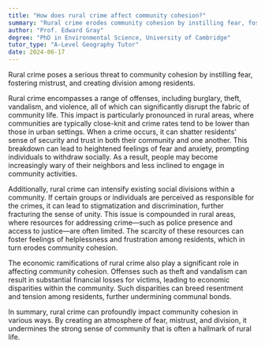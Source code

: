 ```yaml
---
title: "How does rural crime affect community cohesion?"
summary: "Rural crime erodes community cohesion by instilling fear, fostering mistrust, and creating divisions among residents. This impact undermines the overall sense of safety and unity in rural areas."
author: "Prof. Edward Gray"
degree: "PhD in Environmental Science, University of Cambridge"
tutor_type: "A-Level Geography Tutor"
date: 2024-06-17
---
```


Rural crime poses a serious threat to community cohesion by instilling fear, fostering mistrust, and creating division among residents.

Rural crime encompasses a range of offenses, including burglary, theft, vandalism, and violence, all of which can significantly disrupt the fabric of community life. This impact is particularly pronounced in rural areas, where communities are typically close-knit and crime rates tend to be lower than those in urban settings. When a crime occurs, it can shatter residents' sense of security and trust in both their community and one another. This breakdown can lead to heightened feelings of fear and anxiety, prompting individuals to withdraw socially. As a result, people may become increasingly wary of their neighbors and less inclined to engage in community activities.

Additionally, rural crime can intensify existing social divisions within a community. If certain groups or individuals are perceived as responsible for the crimes, it can lead to stigmatization and discrimination, further fracturing the sense of unity. This issue is compounded in rural areas, where resources for addressing crime—such as police presence and access to justice—are often limited. The scarcity of these resources can foster feelings of helplessness and frustration among residents, which in turn erodes community cohesion.

The economic ramifications of rural crime also play a significant role in affecting community cohesion. Offenses such as theft and vandalism can result in substantial financial losses for victims, leading to economic disparities within the community. Such disparities can breed resentment and tension among residents, further undermining communal bonds.

In summary, rural crime can profoundly impact community cohesion in various ways. By creating an atmosphere of fear, mistrust, and division, it undermines the strong sense of community that is often a hallmark of rural life.
    